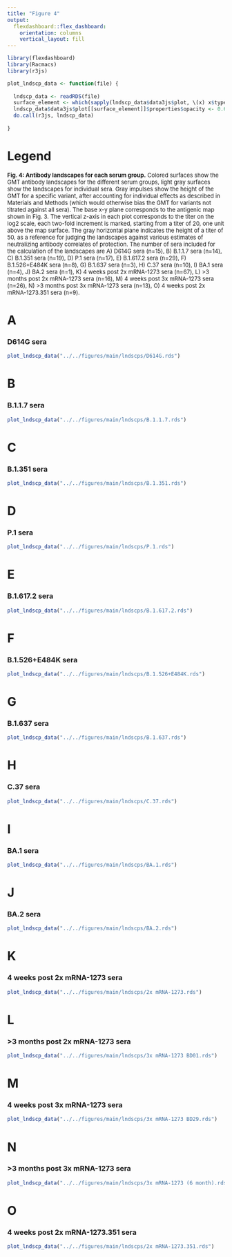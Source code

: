 ```yaml
---
title: "Figure 4"
output: 
  flexdashboard::flex_dashboard:
    orientation: columns
    vertical_layout: fill
---
```


```r
library(flexdashboard)
library(Racmacs)
library(r3js)
```

```r
plot_lndscp_data <- function(file) {
  
  lndscp_data <- readRDS(file)
  surface_element <- which(sapply(lndscp_data$data3js$plot, \(x) x$type) == "surface")[1]
  lndscp_data$data3js$plot[[surface_element]]$properties$opacity <- 0.6
  do.call(r3js, lndscp_data)
  
}
```

Legend {.sidebar}
=====================================
<font size="2">
**Fig. 4: Antibody landscapes for each serum group.** Colored surfaces show the GMT antibody landscapes for the different serum groups, light gray surfaces show the landscapes for individual sera. Gray impulses show the height of the GMT for a specific variant, after accounting for individual effects as described in Materials and Methods (which would otherwise bias the GMT for variants not titrated against all sera). The base x-y plane corresponds to the antigenic map shown in Fig. 3. The vertical z-axis in each plot corresponds to the titer on the log2 scale, each two-fold increment is marked, starting from a titer of 20, one unit above the map surface. The gray horizontal plane indicates the height of a titer of 50, as a reference for judging the landscapes against various estimates of neutralizing antibody correlates of protection. The number of sera included for the calculation of the landscapes are A) D614G sera (n=15), B) B.1.1.7 sera (n=14), C) B.1.351 sera (n=19), D) P.1 sera (n=17), E) B.1.617.2 sera (n=29), F) B.1.526+E484K sera (n=8), G) B.1.637 sera (n=3), H) C.37 sera (n=10), I) BA.1 sera (n=4), J) BA.2 sera (n=1), K) 4 weeks post 2x mRNA-1273 sera (n=67), L) >3 months post 2x mRNA-1273 sera (n=16), M) 4 weeks post 3x mRNA-1273 sera (n=26), N) >3 months post 3x mRNA-1273 sera (n=13), O) 4 weeks post 2x mRNA-1273.351 sera (n=9).
</font>

A
=====================================
### D614G sera
```r
plot_lndscp_data("../../figures/main/lndscps/D614G.rds")
```

B
=====================================
### B.1.1.7 sera
```r
plot_lndscp_data("../../figures/main/lndscps/B.1.1.7.rds")
```

C
=====================================
### B.1.351 sera
```r
plot_lndscp_data("../../figures/main/lndscps/B.1.351.rds")
```

D
=====================================
### P.1 sera
```r
plot_lndscp_data("../../figures/main/lndscps/P.1.rds")
```

E
=====================================
### B.1.617.2 sera
```r
plot_lndscp_data("../../figures/main/lndscps/B.1.617.2.rds")
```

F
=====================================
### B.1.526+E484K sera
```r
plot_lndscp_data("../../figures/main/lndscps/B.1.526+E484K.rds")
```

G
=====================================
### B.1.637 sera
```r
plot_lndscp_data("../../figures/main/lndscps/B.1.637.rds")
```

H
=====================================
### C.37 sera
```r
plot_lndscp_data("../../figures/main/lndscps/C.37.rds")
```

I
=====================================
### BA.1 sera
```r
plot_lndscp_data("../../figures/main/lndscps/BA.1.rds")
```

J
=====================================
### BA.2 sera
```r
plot_lndscp_data("../../figures/main/lndscps/BA.2.rds")
```

K
=====================================
### 4 weeks post 2x mRNA-1273 sera
```r
plot_lndscp_data("../../figures/main/lndscps/2x mRNA-1273.rds")
```

L
=====================================
### >3 months post 2x mRNA-1273 sera
```r
plot_lndscp_data("../../figures/main/lndscps/3x mRNA-1273 BD01.rds")
```

M
=====================================
### 4 weeks post 3x mRNA-1273 sera
```r
plot_lndscp_data("../../figures/main/lndscps/3x mRNA-1273 BD29.rds")
```

N
=====================================
### >3 months post 3x mRNA-1273 sera
```r
plot_lndscp_data("../../figures/main/lndscps/3x mRNA-1273 (6 month).rds")
```

O
=====================================
### 4 weeks post 2x mRNA-1273.351 sera
```r
plot_lndscp_data("../../figures/main/lndscps/2x mRNA-1273.351.rds")
```



